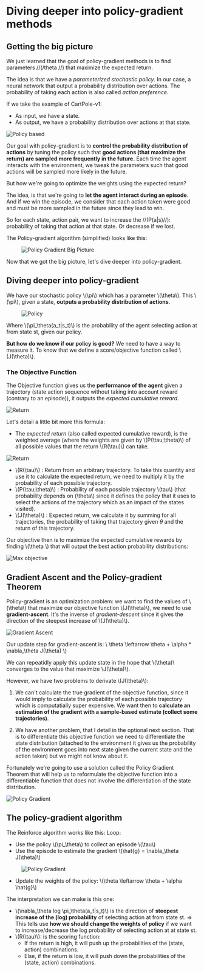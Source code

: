 # Diving deeper into policy-gradient methods

## Getting the big picture

We just learned that the goal of policy-gradient methods is to find parameters //(/theta //) that maximize the expected return.

The idea is that we have a *parameterized stochastic policy*. In our case, a neural network that output a probability distribution over actions. The probability of taking each action is also called *action preference*.

If we take the example of CartPole-v1:
- As input, we have a state.
- As output, we have a probability distribution over actions at that state.

<img src="https://huggingface.co/datasets/huggingface-deep-rl-course/course-images/resolve/main/en/unit6/policy-based.png" alt="Policy based" />

Our goal with policy-gradient is to **control the probability distribution of actions** by tuning the policy such that **good actions (that maximize the return) are sampled more frequently in the future.**
Each time the agent interacts with the environment, we tweak the parameters such that good actions will be sampled more likely in the future.

But how we're going to optimize the weights using the expected return?

The idea, is that we're going to **let the agent interact during an episode**. And if we win the episode, we consider that each action taken were good and must be more sampled in the future
since they lead to win.

So for each state, action pair, we want to increase the //(P(a|s)//): probability of taking that action at that state. Or decrease if we lost.

The Policy-gradient algorithm (simplified) looks like this:
<figure class="image table text-center m-0 w-full">
  <img src="https://huggingface.co/datasets/huggingface-deep-rl-course/course-images/resolve/main/en/unit6/pg_bigpicture.jpg" alt="Policy Gradient Big Picture"/>
</figure>

Now that we got the big picture, let's dive deeper into policy-gradient.

## Diving deeper into policy-gradient

We have our stochastic policy \\(\pi\\) which has a parameter \\(\theta\\). This \\(\pi\\), given a state, **outputs a probability distribution of actions**.

<figure class="image table text-center m-0 w-full">
  <img src="https://huggingface.co/datasets/huggingface-deep-rl-course/course-images/resolve/main/en/unit6/stochastic-policy.jpg" alt="Policy"/>
</figure>

Where \\(\pi_\theta(a_t|s_t)\\) is the probability of the agent selecting action at from state st, given our policy.

**But how do we know if our policy is good?** We need to have a way to measure it. To know that we define a score/objective function called \\(J(\theta)\\).

### The Objective Function

The Objective function gives us the **performance of the agent** given a trajectory (state action sequence without taking into account reward (contrary to an episode)), it outputs the *expected cumulative reward*.

<img src="https://huggingface.co/datasets/huggingface-deep-rl-course/course-images/resolve/main/en/unit6/objective.jpg" alt="Return"/>

Let's detail a little bit more this formula:
- The *expected return* (also called expected cumulative reward), is the weighted average (where the weights are given by \\(P(\tau;\theta)\\) of all possible values that the return \\(R(\tau)\\) can take.


<img src="https://huggingface.co/datasets/huggingface-deep-rl-course/course-images/resolve/main/en/unit6/expected_reward.png" alt="Return"/>


- \\(R(\tau)\\) :  Return from an arbitrary trajectory. To take this quantity and use it to calculate the expected return, we need to multiply it by the probability of each possible trajectory.
- \\(P(\tau;\theta)\\) : Probability of each possible trajectory \\(tau\\) (that probability depends on (\\theta\\) since it defines the policy that it uses to select the actions of the trajectory which as an impact of the states visited).
- \\(J(\theta)\\) : Expected return, we calculate it by summing for all trajectories, the probability of taking that trajectory given $\theta$ and the return of this trajectory.

Our objective then is to maximize the expected cumulative rewards by finding \\(\theta \\) that will output the best action probability distributions:


<img src="https://huggingface.co/datasets/huggingface-deep-rl-course/course-images/resolve/main/en/unit6/max_objective.png" alt="Max objective"/>


## Gradient Ascent and the Policy-gradient Theorem
Policy-gradient is an optimization problem: we want to find the values of \\(\theta\\) that maximize our objective function \\(J(\theta)\\), we need to use **gradient-ascent**. It's the inverse of *gradient-descent* since it gives the direction of the steepest increase of \\(J(\theta)\\).

<img src="https://huggingface.co/datasets/huggingface-deep-rl-course/course-images/resolve/main/en/unit6/gradient_ascent.png" alt="Gradient Ascent"/>

Our update step for gradient-ascent is:
\\ \theta \leftarrow \theta + \alpha *  \nabla_\theta J(\theta) \\)

We can repeatidly apply this update state in the hope that \\(\theta)\\ converges to the value that maximize \\J(\theta)\\).

However, we have two problems to derivate \\(J(\theta)\\):
1. We can't calculate the true gradient of the objective function, since it would imply to calculate the probability of each possible trajectory which is computatially super expensive.
We want then to **calculate an estimation of the gradient with a sample-based estimate (collect some trajectories)**.

2. We have another problem, that I detail in the optional next section. That is to differentiate this objective function we need to differentiate the state distribution (attached to the environment it gives us the probability of the environment goes into next state given the current state and the action taken) but we might not know about it.

Fortunately we're going to use a solution called the Policy Gradient Theorem that will help us to reformulate the objective function into a differentiable function that does not involve the differentiation of the state distribution.


<img src="https://huggingface.co/datasets/huggingface-deep-rl-course/course-images/resolve/main/en/unit6/policy_gradient.png" alt="Policy Gradient"/>

## The policy-gradient algorithm


The Reinforce algorithm works like this:
Loop:
- Use the policy \\(\pi_\theta\\)  to collect an episode \\(\tau\\)
- Use the episode to estimate the gradient \\(\hat{g} = \nabla_\theta J(\theta)\\)

 <figure class="image table text-center m-0 w-full">
  <img src="https://huggingface.co/datasets/huggingface-deep-rl-course/course-images/resolve/main/en/unit6/pg.jpg" alt="Policy Gradient"/>
</figure>

- Update the weights of the policy: \\(\theta \leftarrow \theta + \alpha \hat{g}\\)

The interpretation we can make is this one:
- \\(\nabla_\theta log \pi_\theta(a_t|s_t)\\) is the direction of **steepest increase of the (log) probability** of selecting action at from state st.
=> This tells use **how we should change the weights of policy** if we want to increase/decrease the log probability of selecting action at at state st.
- \\(R(\tau)\\): is the scoring function:
  - If the return is high, it will push up the probabilities of the (state, action) combinations.
  - Else, if the return is low, it will push down the probabilities of the (state, action) combinations.
